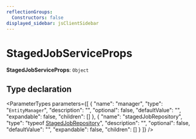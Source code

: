 ```yaml
---
reflectionGroups:
  Constructors: false
displayed_sidebar: jsClientSidebar
---
```



# StagedJobServiceProps

 **StagedJobServiceProps**: `Object`

## Type declaration

<ParameterTypes parameters={[
  {
    "name": "manager",
    "type": "`EntityManager`",
    "description": "",
    "optional": false,
    "defaultValue": "",
    "expandable": false,
    "children": []
  },
  {
    "name": "stagedJobRepository",
    "type": "typeof [StagedJobRepository](../../js_client/modules/js_client.internal.mdx#stagedjobrepository)",
    "description": "",
    "optional": false,
    "defaultValue": "",
    "expandable": false,
    "children": []
  }
]} />
